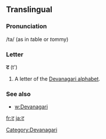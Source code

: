 ==Translingual==

===Pronunciation===
/ta/ (as in ''t''able or ''t''ommy)

===Letter===
'''ट''' (t')

# A letter of the [[Devanagari alphabet]].

===See also===
* [[w:Devanagari]]

[[Category:Devanagari]]

[[fr:ट]]
[[ja:ट]]